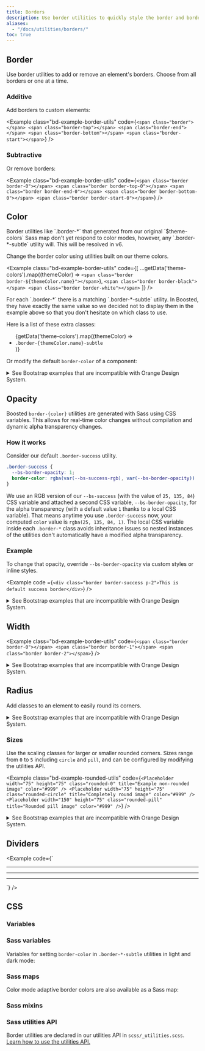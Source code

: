 ```yaml
---
title: Borders
description: Use border utilities to quickly style the border and border-radius of an element. Great for images, buttons, or any other element.
aliases:
  - "/docs/utilities/borders/"
toc: true
---
```



## Border

Use border utilities to add or remove an element's borders. Choose from all borders or one at a time.

### Additive

Add borders to custom elements:

<Example class="bd-example-border-utils" code={`<span class="border"></span>
<span class="border-top"></span>
<span class="border-end"></span>
<span class="border-bottom"></span>
<span class="border-start"></span>`} />

### Subtractive

Or remove borders:

<Example class="bd-example-border-utils" code={`<span class="border border-0"></span>
<span class="border border-top-0"></span>
<span class="border border-end-0"></span>
<span class="border border-bottom-0"></span>
<span class="border border-start-0"></span>`} />

## Color

<Callout type="info">
Border utilities like `.border-*` that generated from our original `$theme-colors` Sass map don't yet respond to color modes, however, any `.border-*-subtle` utility will. This will be resolved in v6.
</Callout>

Change the border color using utilities built on our theme colors.

<Example class="bd-example-border-utils" code={[
  ...getData('theme-colors').map((themeColor) => `<span class="border border-${themeColor.name}"></span>`),
  `<span class="border border-black"></span>
<span class="border border-white"></span>`
]} />

<Callout type="info">
For each `.border-*` there is a matching `.border-*-subtle` utility. In Boosted, they have exactly the same value so we decided not to display them in the example above so that you don't hesitate on which class to use.

Here is a list of these extra classes:
<ul>
  {getData('theme-colors').map((themeColor) => <li><code>.border-{themeColor.name}-subtle</code></li>)}
</ul>
</Callout>

Or modify the default `border-color` of a component:

<details>
<summary>See Bootstrap examples that are incompatible with Orange Design System.</summary>
<br />
<DesignCalloutAlert>
These border color variants are just **examples illustrating the use of this color utility**. They should not be used because they do not respect the Orange Design System specifications.
</DesignCalloutAlert>

<Example code= {`<div class="mb-4">
  <label for="exampleFormControlInput1" class="form-label">Email address</label>
  <input type="email" class="form-control border-success" id="exampleFormControlInput1" placeholder="name@example.com">
</div>

<div class="h4 pb-2 mb-4 text-danger border-bottom border-danger">
  Dangerous heading
</div>

<div class="p-3 bg-info bg-opacity-10 border border-info border-start-0">
  Changing border color and width
</div>`} />
</details>

## Opacity

<AddedIn version="5.2.0" />

Boosted `border-{color}` utilities are generated with Sass using CSS variables. This allows for real-time color changes without compilation and dynamic alpha transparency changes.

### How it works

Consider our default `.border-success` utility.

```css
.border-success {
  --bs-border-opacity: 1;
  border-color: rgba(var(--bs-success-rgb), var(--bs-border-opacity)) !important;
}
```

We use an RGB version of our `--bs-success` (with the value of `25, 135, 84`) CSS variable and attached a second CSS variable, `--bs-border-opacity`, for the alpha transparency (with a default value `1` thanks to a local CSS variable). That means anytime you use `.border-success` now, your computed `color` value is `rgba(25, 135, 84, 1)`. The local CSS variable inside each `.border-*` class avoids inheritance issues so nested instances of the utilities don't automatically have a modified alpha transparency.

### Example

To change that opacity, override `--bs-border-opacity` via custom styles or inline styles.

<Example code ={`<div class="border border-success p-2">This is default success border</div>`} />

<details>
<summary>See Bootstrap examples that are incompatible with Orange Design System.</summary>
<br />
<DesignCalloutAlert>
These border color variants **with opacity** should not be used because they do not respect the Orange Design System specifications.
</DesignCalloutAlert>

<Example code={`<div class="border border-success p-2 mb-2">This is default success border</div>
<div class="border border-success p-2" style="--bs-border-opacity: .5;">This is 50% opacity success border</div>`} />

Or, choose from any of the `.border-opacity` utilities:

<Example code={`<div class="border border-success p-2 mb-2">This is default success border</div>
<div class="border border-success p-2 mb-2 border-opacity-75">This is 75% opacity success border</div>
<div class="border border-success p-2 mb-2 border-opacity-50">This is 50% opacity success border</div>
<div class="border border-success p-2 mb-2 border-opacity-25">This is 25% opacity success border</div>
<div class="border border-success p-2 border-opacity-10">This is 10% opacity success border</div>`} />
</details>

## Width

<Example class="bd-example-border-utils" code={`<span class="border border-0"></span>
<span class="border border-1"></span>
<span class="border border-2"></span>`} />

<details>
<summary>See Bootstrap examples that are incompatible with Orange Design System.</summary>
<br />
<DesignCalloutAlert>
The three last border utilities with **a width larger than 2px** should not be used because they do not respect the Orange Design System specifications.
</DesignCalloutAlert>

<Example class="bd-example-border-utils" code={`<span class="border border-0"></span>
<span class="border border-1"></span>
<span class="border border-2"></span>
<span class="border border-3"></span>
<span class="border border-4"></span>
<span class="border border-5"></span>`} />
</details>

## Radius

Add classes to an element to easily round its corners.

<details>
<summary>See Bootstrap examples that are incompatible with Orange Design System.</summary>
<br />
<DesignCalloutAlert>
These border variants should not be used because they do not respect the Orange Design System specifications.
</DesignCalloutAlert>

<Example code={`<Placeholder width="75" height="75" class="rounded" title="Example rounded image" color="#999" />
<Placeholder width="75" height="75" class="rounded-top" title="Example top rounded image" color="#999" />
<Placeholder width="75" height="75" class="rounded-end" title="Example right rounded image" color="#999" />
<Placeholder width="75" height="75" class="rounded-bottom" title="Example bottom rounded image" color="#999" />
<Placeholder width="75" height="75" class="rounded-start" title="Example left rounded image" color="#999" />`} />
</details>

### Sizes

<AddedIn version="5.3.0" />

Use the scaling classes for larger or smaller rounded corners. Sizes range from `0` to `5` including `circle` and `pill`, and can be configured by modifying the utilities API.

<Example class="bd-example-rounded-utils" code={`<Placeholder width="75" height="75" class="rounded-0" title="Example non-rounded image" color="#999" />
<Placeholder width="75" height="75" class="rounded-circle" title="Completely round image" color="#999" />
<Placeholder width="150" height="75" class="rounded-pill" title="Rounded pill image" color="#999" />`} />

<details>
<summary>See Bootstrap examples that are incompatible with Orange Design System.</summary>
<br />
<DesignCalloutAlert>
These border variants with **a size CSS class different than `.rounded-0`, `.rounded-circle`, or `.rounded-pill`** should not be used because they do not respect the Orange Design System specifications.
</DesignCalloutAlert>

<Example class="bd-example-rounded-utils" code={`<Placeholder width="75" height="75" class="rounded-0" title="Example non-rounded image" color="#999" />
<Placeholder width="75" height="75" class="rounded-1" title="Example small rounded image" color="#999" />
<Placeholder width="75" height="75" class="rounded-2" title="Example default rounded image" color="#999" />
<Placeholder width="75" height="75" class="rounded-3" title="Example large rounded image" color="#999" />
<Placeholder width="75" height="75" class="rounded-4" title="Example larger rounded image" color="#999" />
<Placeholder width="75" height="75" class="rounded-5" title="Example extra large rounded image" color="#999" />
<Placeholder width="75" height="75" class="rounded-circle" title="Completely round image" color="#999" />
<Placeholder width="150" height="75" class="rounded-pill" title="Rounded pill image" color="#999" />`} />

<Example class="bd-example-rounded-utils" code={`<Placeholder width="75" height="75" class="rounded-bottom-1" title="Example small rounded image" color="#999" />
<Placeholder width="75" height="75" class="rounded-start-2" title="Example default left rounded image" color="#999" />
<Placeholder width="75" height="75" class="rounded-end-circle" title="Example right completely round image" color="#999" />
<Placeholder width="75" height="75" class="rounded-start-pill" title="Example left rounded pill image" color="#999" />
<Placeholder width="75" height="75" class="rounded-5 rounded-top-0" title="Example extra large bottom rounded image" color="#999" />`} />
</details>

## Dividers

<Example code={`<div class="border-top border-light my-3"></div>
<div class="border-top border-light border-1 my-3"></div>
<div class="border-top border-dark my-3"></div>
<div class="border-top border-dark border-1 my-3"></div>
<div class="border-top my-3"></div>
<hr class="text-light" />
<hr class="text-body-secondary" />
<hr />`} />

## CSS

### Variables

<AddedIn version="5.2.0" />

<ScssDocs name="root-border-var" file="scss/_root.scss" />

### Sass variables

<ScssDocs name="border-variables" file="scss/_variables.scss" />

<ScssDocs name="border-radius-variables" file="scss/_variables.scss" />

Variables for setting `border-color` in `.border-*-subtle` utilities in light and dark mode:

<ScssDocs name="theme-border-subtle-variables" file="scss/_variables.scss" />

<ScssDocs name="theme-border-subtle-dark-variables" file="scss/_variables-dark.scss" />

### Sass maps

Color mode adaptive border colors are also available as a Sass map:

<ScssDocs name="theme-border-subtle-map" file="scss/_maps.scss" />

<ScssDocs name="theme-border-subtle-dark-map" file="scss/_maps.scss" />

### Sass mixins

<ScssDocs name="border-radius-mixins" file="scss/mixins/_border-radius.scss" />

### Sass utilities API

Border utilities are declared in our utilities API in `scss/_utilities.scss`. [Learn how to use the utilities API.]([[docsref:/utilities/api#using-the-api]])

<ScssDocs name="utils-borders" file="scss/_utilities.scss" />

<ScssDocs name="utils-border-radius" file="scss/_utilities.scss" />
